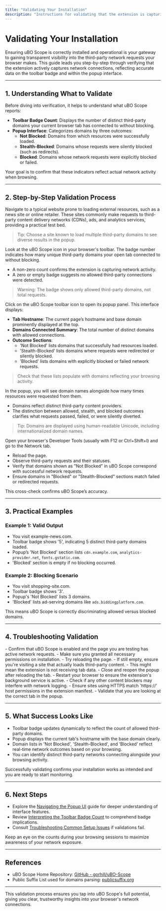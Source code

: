 ```yaml
---
title: "Validating Your Installation"
description: "Instructions for validating that the extension is capturing and displaying network requests as intended. Guides users to visit a sample webpage, check the toolbar badge, and interpret the domains listed in the popup."
---
```


# Validating Your Installation

Ensuring uBO Scope is correctly installed and operational is your gateway to gaining transparent visibility into the third-party network requests your browser makes. This guide leads you step-by-step through verifying that the extension actively captures network connections, reflecting accurate data on the toolbar badge and within the popup interface.

---

## 1. Understanding What to Validate

Before diving into verification, it helps to understand what uBO Scope reports:

- **Toolbar Badge Count**: Displays the number of distinct third-party domains your current browser tab has connected to without blocking.
- **Popup Interface**: Categorizes domains by three outcomes:
  - **Not Blocked**: Domains from which resources were successfully loaded.
  - **Stealth-Blocked**: Domains whose requests were silently blocked (such as redirects).
  - **Blocked**: Domains whose network requests were explicitly blocked or failed.

Your goal is to confirm that these indicators reflect actual network activity when browsing.

---

## 2. Step-by-Step Validation Process

<Steps>
<Step title="Open a Sample Webpage">
Navigate to a typical website prone to loading external resources, such as a news site or online retailer. These sites commonly make requests to third-party content delivery networks (CDNs), ads, and analytics services, providing a practical test bed.

> Tip: Choose a site known to load multiple third-party domains to see diverse results in the popup.
</Step>

<Step title="Check the Toolbar Badge">
Look at the uBO Scope icon in your browser's toolbar. The badge number indicates how many unique third-party domains your open tab connected to without blocking. 

- A non-zero count confirms the extension is capturing network activity.
- A zero or empty badge suggests no allowed third-party connections were detected.

> Warning: The badge shows only allowed third-party domains, not total requests.
</Step>

<Step title="Open the Popup Interface">
Click on the uBO Scope toolbar icon to open its popup panel. This interface displays:

- **Tab Hostname**: The current page’s hostname and base domain prominently displayed at the top.
- **Domains Connected Summary**: The total number of distinct domains with allowed connections.
- **Outcome Sections**:
  - 'Not Blocked' lists domains that successfully had resources loaded.
  - 'Stealth-Blocked' lists domains where requests were redirected or silently blocked.
  - 'Blocked' lists domains with explicitly blocked or failed network requests.

> Check that these lists populate with domains reflecting your browsing activity.
</Step>

<Step title="Interpreting Domains Listed">
In the popup, you will see domain names alongside how many times resources were requested from them.

- Domains reflect distinct third-party content providers.
- The distinction between allowed, stealth, and blocked outcomes clarifies what requests passed, failed, or were silently diverted.

> Tip: Domains are displayed using human-readable Unicode, including internationalized domain names.
</Step>

<Step title="Cross-Verify with Network Activity">
Open your browser's Developer Tools (usually with F12 or Ctrl+Shift+I) and go to the Network tab.

- Reload the page.
- Observe third-party requests and their statuses.
- Verify that domains shown as "Not Blocked" in uBO Scope correspond with successful network requests.
- Ensure domains in "Blocked" or "Stealth-Blocked" sections match failed or redirected requests.

This cross-check confirms uBO Scope’s accuracy.
</Step>
</Steps>

---

## 3. Practical Examples

### Example 1: Valid Output
- You visit example-news.com.
- Toolbar badge shows '5', indicating 5 distinct third-party domains loaded.
- Popup’s 'Not Blocked' section lists `cdn.example.com`, `analytics-provider.net`, `fonts.gstatic.com`.
- 'Blocked' section is empty if no blocking occurred.

### Example 2: Blocking Scenario
- You visit shopping-site.com.
- Toolbar badge shows '3'.
- Popup's 'Not Blocked' lists 3 domains.
- 'Blocked' lists ad-serving domains like `ads.biddingplatform.com`.

This means uBO Scope is correctly discriminating allowed versus blocked domains.

---

## 4. Troubleshooting Validation

<AccordionGroup title="Common Validation Issues and Solutions">
<Accordion title="The Toolbar Badge Shows No Number or Stays Empty">
- Confirm that uBO Scope is enabled and the page you are testing has active network requests.
- Make sure you granted all necessary permissions on installation.
- Try reloading the page.
- If still empty, ensure you're visiting a site that actually loads third-party content.
</Accordion>

<Accordion title="The Popup Shows 'NO DATA' or Is Blank">
- This might mean the extension is not receiving tab data.
- Close and reopen the popup after reloading the tab.
- Restart your browser to ensure the extension's background service is active.
</Accordion>

<Accordion title="Domains Listed Don't Match Expected Network Requests">
- Check if any other content blockers may interfere with network logging.
- Ensure sites using HTTPS match 'https://' host permissions in the extension manifest.
- Validate that you are looking at the correct tab in the popup.
</Accordion>
</AccordionGroup>

---

## 5. What Success Looks Like

- Toolbar badge updates dynamically to reflect the count of allowed third-party domains.
- Popup displays the current tab's hostname with the base domain clearly.
- Domain lists in 'Not Blocked', 'Stealth-Blocked', and 'Blocked' reflect real-time network outcomes based on your browsing.
- You can identify distinct third-party networks connecting alongside your browsing activity.

Successfully validating confirms your installation works as intended and you are ready to start monitoring.

---

## 6. Next Steps

- Explore the [Navigating the Popup UI](https://docs.example.com/guides/getting-started/navigating-the-popup) guide for deeper understanding of interface features.
- Review [Interpreting the Toolbar Badge Count](https://docs.example.com/guides/core-workflows/interpreting-badge-counts) to comprehend badge implications.
- Consult [Troubleshooting Common Setup Issues](https://docs.example.com/getting-started/making-first-use/troubleshooting-install) if validations fail.

Keep an eye on the counts during your browsing sessions to maximize awareness of your network exposure.

---

## References

- uBO Scope Home Repository: [GitHub - gorhill/uBO-Scope](https://github.com/gorhill/uBO-Scope)
- Public Suffix List used for domains parsing: [publicsuffix.org](https://publicsuffix.org/list/)

---

This validation process ensures you tap into uBO Scope's full potential, giving you clear, trustworthy insights into your browser's network connections.